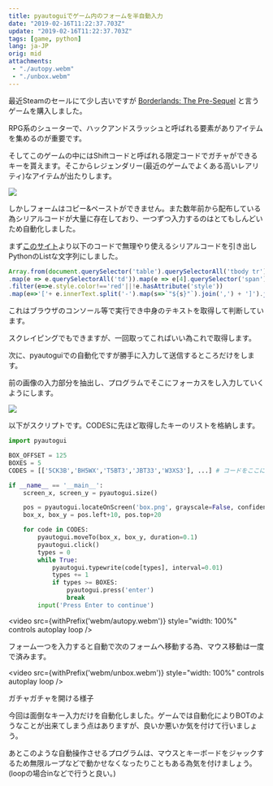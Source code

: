 ```yaml
---
title: pyautoguiでゲーム内のフォームを半自動入力
date: "2019-02-16T11:22:37.703Z"
update: "2019-02-16T11:22:37.703Z"
tags: [game, python]
lang: ja-JP
orig: mid
attachments:
 - "./autopy.webm"
 - "./unbox.webm"
---
```



最近Steamのセールにて少し古いですが [Borderlands: The Pre-Sequel](https://store.steampowered.com/app/261640/Borderlands_The_PreSequel/) と言うゲームを購入しました。

RPG系のシューターで、ハックアンドスラッシュと呼ばれる要素がありアイテムを集めるのが重要です。

そしてこのゲームの中にはShiftコードと呼ばれる限定コードでガチャができるキーを貰えます。そこからレジェンダリー(最近のゲームでよくある高いレアリティ)なアイテムが出たりします。

![](./bdls_key_input.png)

しかしフォームはコピー&ペーストができません。また数年前から配布している為シリアルコードが大量に存在しており、一つずつ入力するのはとてもしんどいため自動化しました。

まず[このサイト](http://orcz.com/Borderlands_Pre-Sequel:_Shift_Codes#SHiFT_Codes)より以下のコードで無理やり使えるシリアルコードを引き出しPythonのListな文字列にしました。

```js
Array.from(document.querySelector('table').querySelectorAll('tbody tr'))
.map(e => e.querySelectorAll('td')).map(e => e[4].querySelector('span')).filter(e=> e!==null)
.filter(e=>e.style.color!=='red'||!e.hasAttribute('style'))
.map(e=>'['+ e.innerText.split('-').map(s=>`"${s}"`).join(',') + ']').join(', ')
```

これはブラウザのコンソール等で実行でき中身のテキストを取得して判断しています。

スクレイピングでもできますが、一回取ってこればいい為これで取得します。

次に、pyautoguiでの自動化ですが勝手に入力して送信するところだけをします。

前の画像の入力部分を抽出し、プログラムでそこにフォーカスをし入力していくようにします。

![](./box.png)

以下がスクリプトです。CODESに先ほど取得したキーのリストを格納します。


```py
import pyautogui

BOX_OFFSET = 125
BOXES = 5
CODES = [['5CK3B','BH5WX','T5BT3','JBT33','W3XS3'], ...] # コードをここに入れておく

if __name__ == '__main__':
	screen_x, screen_y = pyautogui.size()

	pos = pyautogui.locateOnScreen('box.png', grayscale=False, confidence=0.95)
	box_x, box_y = pos.left+10, pos.top+20

	for code in CODES:
		pyautogui.moveTo(box_x, box_y, duration=0.1)
		pyautogui.click()
		types = 0
		while True:
			pyautogui.typewrite(code[types], interval=0.01)
			types += 1
			if types >= BOXES:
				pyautogui.press('enter')
				break
		input('Press Enter to continue')
```

<video src={withPrefix('webm/autopy.webm')} style="width: 100%" controls autoplay loop />

フォーム一つを入力すると自動で次のフォームへ移動する為、マウス移動は一度で済みます。

<video src={withPrefix('webm/unbox.webm')} style="width: 100%" controls autoplay loop />

ガチャガチャを開ける様子

今回は面倒なキー入力だけを自動化しました。ゲームでは自動化によりBOTのようなことが出来てしまう点はありますが、良いか悪いか気を付けて行いましょう。

あとこのような自動操作させるプログラムは、マウスとキーボードをジャックするため無限ループなどで動かせなくなったりこともある為気を付けましょう。(loopの場合inなどで行うと良い。)
